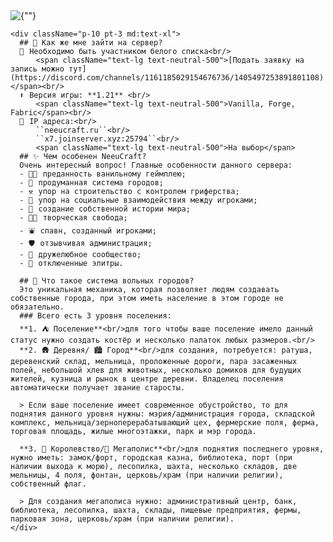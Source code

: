 
<div className="p-10 not-md:p-0 !text-white">
  <div className="markdown-body bg-neutral-800 md:rounded-2xl overflow-hidden shadow-2xl">
    <div className="relative w-full h-100 not-md:h-70 object-contain">
      <Image src={"/Ad_Banner.png"} alt={""} fill className="pointer-events-none object-cover"/>
    </div>

    <div className="p-10 pt-3 md:text-xl">
      ## 🚪 Как же мне зайти на сервер?
      🎫⠀Необходимо быть участником белого списка<br/>
      ⠀⠀⠀<span className="text-lg text-neutral-500">[Подать заявку на запись можно тут](https://discord.com/channels/1161185029154676736/1405497253891801108)</span><br/>
      ⬆️⠀Версия игры: **1.21** <br/>
      ⠀⠀⠀<span className="text-lg text-neutral-500">Vanilla, Forge, Fabric</span><br/>
      🔗⠀IP адреса:<br/>
      ⠀⠀⠀``neeucraft.ru``<br/>
      ⠀⠀⠀``x7.joinserver.xyz:25794``<br/>
      ⠀⠀⠀<span className="text-lg text-neutral-500">На выбор</span>
      ## ✨ Чем особенен NeeuCraft? 
      Очень интересный вопрос! Главные особенности данного сервера: 
      - 🍋‍🟩⠀преданность ванильному геймплею;
      - 🌁⠀продуманная система городов;
      - ⚒️⠀упор на строительство с контролем гриферства;
      - 👥⠀упор на социальные взаимодействия между игроками;
      - 📔⠀создание собственной истории мира;
      - 👩‍🎨⠀творческая свобода;
      - ⛲⠀спавн, созданный игроками;
      - 🛡️⠀отзывчивая администрация;
      - 🔰⠀дружелюбное сообщество;
      - 🛬⠀отключенные элитры.

      ## 🌇 Что такое система вольных городов? 
      Это уникальная механика, которая позволяет людям создавать собственные города, при этом иметь население в этом городе не обязательно.
      ### Всего есть 3 уровня поселения:
      **1. ⛺ Поселение**<br/>для того чтобы ваше поселение имело данный статус нужно создать костёр и несколько палаток любых размеров.<br/>
      **2. 🛖 Деревня/ 🏙️ Город**<br/>для создания, потребуется: ратуша, деревенский склад, мельница, проложенные дороги, пара засаженных полей, небольшой хлев для животных, несколько домиков для будущих жителей, кузница и рынок в центре деревни. Владелец поселения автоматически получает звание старосты.

      > Если ваше поселение имеет современное обустройство, то для поднятия данного уровня нужны: мэрия/администрация города, складской комплекс, мельница/зерноперерабатывающий цех, фермерские поля, ферма, торговая площадь, жилые многоэтажки, парк и мэр города.

      **3. 🏰 Королевство/🏢 Мегаполис**<br/>для поднятия последнего уровня, нужно иметь: замок/форт, городская казна, библиотека, порт (при наличии выхода к морю), лесопилка, шахта, несколько складов, две мельницы, 4 поля, фонтан, церковь/храм (при наличии религии), собственный флаг.

      > Для создания мегаполиса нужно: административный центр, банк, библиотека, лесопилка, шахта, склады, пищевые предприятия, фермы, парковая зона, церковь/храм (при наличии религии).
    </div>
  </div>
</div>
